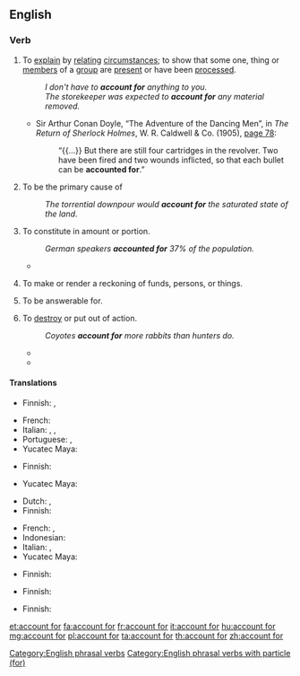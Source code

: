==English==

===Verb===
{{head|en|verb|phrasal verb}}

# {{lb|en|transitive}} To [[explain]] by [[relating]] [[circumstances]]; to show that some one, thing or [[members]] of a [[group]] are [[present]] or have been [[process]]ed.
#: ''I don't have to '''account for''' anything to you.''
#: ''The storekeeper was expected to '''account for''' any material removed.''
#* {{ante|1905}} Sir Arthur Conan Doyle, “The Adventure of the Dancing Men”, in ''The Return of Sherlock Holmes'', W. R. Caldwell & Co. (1905), [http://books.google.com/books?id=xgnTteuZ694C&pg=PA78&dq=accounted-for page 78]:
#*: “{{...}} But there are still four cartridges in the revolver. Two have been fired and two wounds inflicted, so that each bullet can be '''accounted for'''.”
# {{lb|en|transitive}} To be the primary cause of
#: ''The torrential downpour would '''account for''' the saturated state of the land''.
# {{lb|en|transitive}} To constitute in amount or portion.
#: ''German speakers '''accounted for''' 37% of the population.''
#* {{quote-journal|title=Scientists monitoring return of wolves to Upper Pennisula|work=Chicago Tribune|date=Nov 15, 1992|passage=... and car strikes '''account for''' more than 50000, it's obvious the wolves' effect on the state's deer herd is so small as to be meaningless.}}
# {{lb|en|transitive}} To make or render a reckoning of funds, persons, or things.
# {{lb|en|transitive}} To be answerable for.
# {{lb|en|transitive}} To [[destroy]] or put out of action.
#: ''Coyotes '''account for''' more rabbits than hunters do.''
#* {{quote-journal|title=Check of Fortress, Liberator Raid At Lille Reveals High Enemy Loss|work=Hartford Courant|date=Oct 11, 1942|passage=Allied Air Forces '''Account for''' 34 Axis Aircraft}}
#* {{quote-journal|title=Jet Missile Downs Mig In Dogfight|work=The Bulletin|date=Feb 22, 1972|passage=South Vietnamese counter-attacks helped '''account for''' 239 guerrillas reported killed in the 24 hours ending at 6 today, 86 of them in allied air attacks}}

====Translations====
{{trans-top|to explain by relating circumstances}}
* Finnish: {{t+|fi|selvittää}}, {{t+|fi|selittää}}
{{trans-mid}}
* French: {{t+|fr|expliquer}}
* Italian: {{t+|it|spiegare}}, {{t+|it|giustificare}}, {{t|it|rendere conto}}
* Portuguese: {{t|pt|prestar conta}}, {{t|pt|prestar contas}}
* Yucatec Maya: {{t|yua|tsoolik}}
{{trans-bottom}}

{{trans-top|to be the primary cause of}}
* Finnish: {{t+|fi|aiheuttaa}}
{{trans-mid}}
* Yucatec Maya: {{t|yua|tsoolik}}
{{trans-bottom}}

{{trans-top|to constitute in amount or portion}}
* Dutch: {{t|nl|tellen voor}}, {{t|nl|meetellen voor}}
* Finnish: {{t+|fi|olla}}
{{trans-mid}}
* French: {{t+|fr|représenter}}, {{t+|fr|constituer}}
* Indonesian: {{t|id|terhitung sekitar}}
* Italian: {{t+|it|costituire}}, {{t+|it|rappresentare}}
* Yucatec Maya: {{t|yua|tsoolik}}
{{trans-bottom}}

{{trans-top|to make or render a reckoning of funds, persons, or things}}
* Finnish: {{t+|fi|tilittää}}
{{trans-mid}}
{{trans-bottom}}

{{trans-top|to be answerable for}}
* Finnish: {{t+|fi|vastata}}
{{trans-mid}}
{{trans-bottom}}

{{trans-top|military: to destroy or put out of action}}
* Finnish: {{t+|fi|tuhota}}
{{trans-mid}}
{{trans-bottom}}

[[Category:English phrasal verbs]]
[[Category:English phrasal verbs with particle (for)]]

[[et:account for]]
[[fa:account for]]
[[fr:account for]]
[[it:account for]]
[[hu:account for]]
[[mg:account for]]
[[pl:account for]]
[[ta:account for]]
[[th:account for]]
[[zh:account for]]